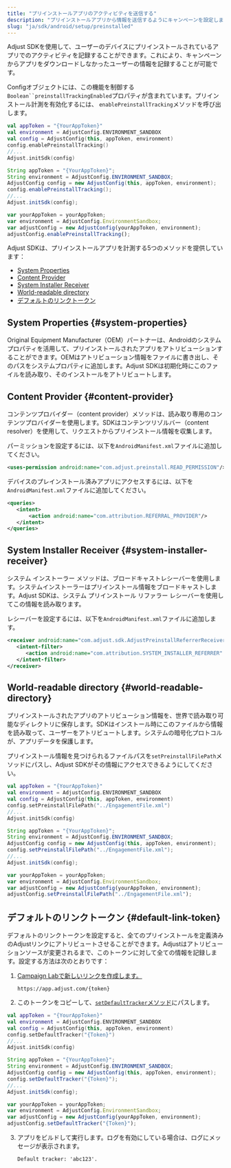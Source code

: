 ```yaml
---
title: "プリインストールアプリのアクティビティを送信する"
description: "プリインストールアプリから情報を送信するようにキャンペーンを設定します。"
slug: "ja/sdk/android/setup/preinstalled"
---
```


Adjust SDKを使用して、ユーザーのデバイスにプリインストールされているアプリでのアクティビティを記録することができます。これにより、キャンペーンからアプリをダウンロードしなかったユーザーの情報を記録することが可能です。

Configオブジェクトには、この機能を制御する`Boolean``preinstallTrackingEnabled`プロパティが含まれています。プリインストール計測を有効化するには、 `enablePreinstallTracking`メソッドを呼び出します。

<Tabs>
<Tab title="Kotlin" sync="kotlin">

```kotlin
val appToken = "{YourAppToken}"
val environment = AdjustConfig.ENVIRONMENT_SANDBOX
val config = AdjustConfig(this, appToken, environment)
config.enablePreinstallTracking()
//...
Adjust.initSdk(config)
```

</Tab>
<Tab title="Java" sync="java">

```java
String appToken = "{YourAppToken}";
String environment = AdjustConfig.ENVIRONMENT_SANDBOX;
AdjustConfig config = new AdjustConfig(this, appToken, environment);
config.enablePreinstallTracking();
//...
Adjust.initSdk(config);
```

</Tab>
<Tab title="Javascript" sync="js">

```js
var yourAppToken = yourAppToken;
var environment = AdjustConfig.EnvironmentSandbox;
var adjustConfig = new AdjustConfig(yourAppToken, environment);
adjustConfig.enablePreinstallTracking();
```

</Tab>
</Tabs>

Adjust SDKは、プリインストールアプリを計測する5つのメソッドを提供しています：

-  [System Properties](#system-properties)
-  [Content Provider](#content-provider)
-  [System Installer Receiver](#system-installer-receiver)
-  [World\-readable directory](#world-readable-directory)
-  [デフォルトのリンクトークン](#default-link-token)

## System Properties {#system-properties}

Original Equipment Manufacturer（OEM）パートナーは、Androidのシステムプロパティを活用して、プリインストールされたアプリをアトリビューションすることができます。OEMはアトリビューション情報をファイルに書き出し、そのパスをシステムプロパティに追加します。Adjust SDKは初期化時にこのファイルを読み取り、そのインストールをアトリビュートします。

## Content Provider {#content-provider}

コンテンツプロバイダー（content provider）メソッドは、読み取り専用のコンテンツプロバイダーを使用します。SDKはコンテンツリゾルバー（content resolver）を使用して、リクエストからプリインストール情報を収集します。

パーミッションを設定するには、以下を`AndroidManifest.xml`ファイルに追加してください。

<CodeBlock title="AndroidManifest.xml">

```xml
<uses-permission android:name="com.adjust.preinstall.READ_PERMISSION"/>
```

</CodeBlock>

デバイスのプレインストール済みアプリにアクセスするには、以下を`AndroidManifest.xml`ファイルに追加してください。

<CodeBlock title="AndroidManifest.xml">

```xml
<queries>
   <intent>
       <action android:name="com.attribution.REFERRAL_PROVIDER"/>
   </intent>
</queries>
```

</CodeBlock>

## System Installer Receiver {#system-installer-receiver}

システム インストーラー メソッドは、ブロードキャストレシーバーを使用します。システムインストーラーはプリインストール情報をブロードキャストします。Adjust SDKは、システム プリインストール リファラー レシーバーを使用してこの情報を読み取ります。

レシーバーを設定するには、以下を`AndroidManifest.xml`ファイルに追加します。

<CodeBlock title="AndroidManifest.xml">

```xml
<receiver android:name="com.adjust.sdk.AdjustPreinstallReferrerReceiver">
   <intent-filter>
      <action android:name="com.attribution.SYSTEM_INSTALLER_REFERRER" />
   </intent-filter>
</receiver>
```

</CodeBlock>

## World\-readable directory {#world-readable-directory}

プリインストールされたアプリのアトリビューション情報を、世界で読み取り可能なディレクトリに保存します。SDKはインストール時にこのファイルから情報を読み取って、ユーザーをアトリビュートします。システムの暗号化プロトコルが、アプリデータを保護します。

プリインストール情報を見つけられるファイルパスを`setPreinstallFilePath`メソッドにパスし、Adjust SDKがその情報にアクセスできるようにしてください。

<Tabs>
<Tab title="Kotlin" sync="kotlin">

```kotlin
val appToken = "{YourAppToken}"
val environment = AdjustConfig.ENVIRONMENT_SANDBOX
val config = AdjustConfig(this, appToken, environment)
config.setPreinstallFilePath("../EngagementFile.xml")
//...
Adjust.initSdk(config)
```

</Tab>
<Tab title="Java" sync="java">

```java
String appToken = "{YourAppToken}";
String environment = AdjustConfig.ENVIRONMENT_SANDBOX;
AdjustConfig config = new AdjustConfig(this, appToken, environment);
config.setPreinstallFilePath("../EngagementFile.xml");
//...
Adjust.initSdk(config);
```

</Tab>
<Tab title="Javascript" sync="js">

```js
var yourAppToken = yourAppToken;
var environment = AdjustConfig.EnvironmentSandbox;
var adjustConfig = new AdjustConfig(yourAppToken, environment);
adjustConfig.setPreinstallFilePath("../EngagementFile.xml");
```

</Tab>
</Tabs>

## デフォルトのリンクトークン {#default-link-token}

デフォルトのリンクトークンを設定すると、全てのプリインストールを定義済みのAdjustリンクにアトリビュートさせることができます。Adjustはアトリビューションソースが変更されるまで、このトークンに対して全ての情報を記録します。設定する方法は次のとおりです：

1. [Campaign Labで新しいリンクを作成します。](https://help.adjust.com/ja/article/links)

   ```text
   https://app.adjust.com/{token}
   ```

2. このトークンをコピーして、[`setDefaultTracker`メソッド](/ja/sdk/android/configuration#set-default-link-token)にパスします。

<Tabs>
<Tab title="Kotlin" sync="kotlin">

```kotlin
val appToken = "{YourAppToken}"
val environment = AdjustConfig.ENVIRONMENT_SANDBOX
val config = AdjustConfig(this, appToken, environment)
config.setDefaultTracker("{Token}")
//...
Adjust.initSdk(config)
```

</Tab>
<Tab title="Java" sync="java">

```java
String appToken = "{YourAppToken}";
String environment = AdjustConfig.ENVIRONMENT_SANDBOX;
AdjustConfig config = new AdjustConfig(this, appToken, environment);
config.setDefaultTracker("{Token}");
//...
Adjust.initSdk(config);
```

</Tab>
<Tab title="Javascript" sync="js">

```js
var yourAppToken = yourAppToken;
var environment = AdjustConfig.EnvironmentSandbox;
var adjustConfig = new AdjustConfig(yourAppToken, environment);
adjustConfig.setDefaultTracker("{Token}");
```

</Tab>
</Tabs>

3. アプリをビルドして実行します。ログを有効にしている場合は、ログにメッセージが表示されます。

   ```text
   Default tracker: 'abc123'.
   ```
